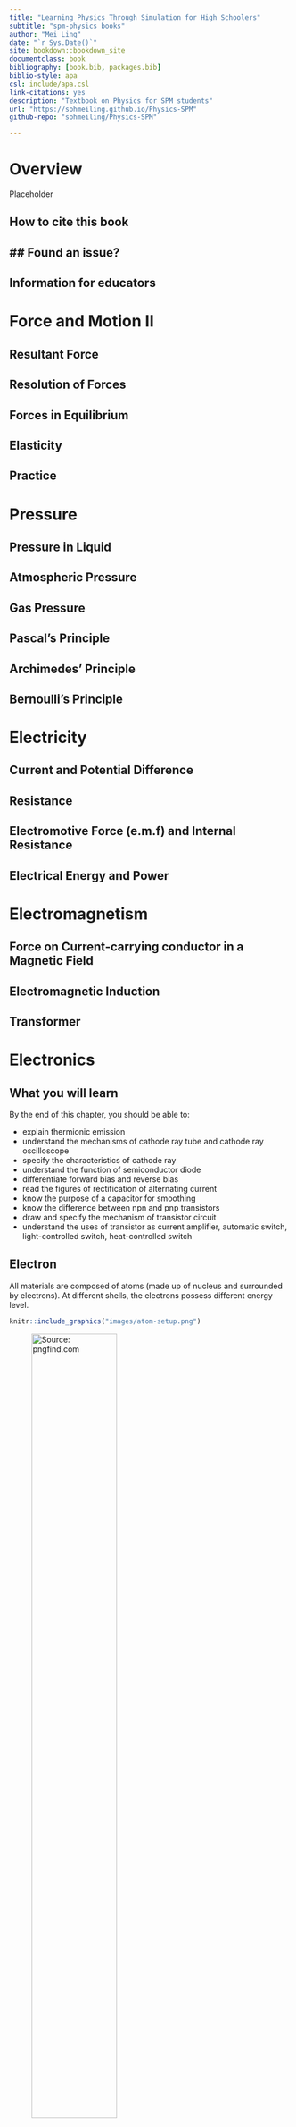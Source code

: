 ```yaml
--- 
title: "Learning Physics Through Simulation for High Schoolers"
subtitle: "spm-physics books"
author: "Mei Ling"
date: "`r Sys.Date()`"
site: bookdown::bookdown_site
documentclass: book
bibliography: [book.bib, packages.bib]
biblio-style: apa
csl: include/apa.csl
link-citations: yes
description: "Textbook on Physics for SPM students"
url: "https://sohmeiling.github.io/Physics-SPM"
github-repo: "sohmeiling/Physics-SPM"

---
```


# Overview {-}

Placeholder


## How to cite this book {-}
## ## Found an issue? {-}
## Information for educators {-}

<!--chapter:end:index.Rmd-->

# Force and Motion II

## Resultant Force

## Resolution of Forces

## Forces in Equilibrium

## Elasticity

## Practice

<!--chapter:end:01-Forces-and-motion-2.Rmd-->

# Pressure

## Pressure in Liquid

## Atmospheric Pressure

## Gas Pressure

## Pascal's Principle

## Archimedes' Principle

## Bernoulli's Principle

<!--chapter:end:02-Pressure.Rmd-->

# Electricity

## Current and Potential Difference

## Resistance

## Electromotive Force (e.m.f) and Internal Resistance

## Electrical Energy and Power

<!--chapter:end:03-Electricity.Rmd-->

# Electromagnetism

## Force on Current-carrying conductor in a Magnetic Field

## Electromagnetic Induction

## Transformer

<!--chapter:end:04-Electromagnetism.Rmd-->

# Electronics

## What you will learn

By the end of this chapter, you should be able to:

-   explain thermionic emission
-   understand the mechanisms of cathode ray tube and cathode ray oscilloscope
-   specify the characteristics of cathode ray
-   understand the function of semiconductor diode
-   differentiate forward bias and reverse bias
-   read the figures of rectification of alternating current
-   know the purpose of a capacitor for smoothing
-   know the difference between npn and pnp transistors
-   draw and specify the mechanism of transistor circuit
-   understand the uses of transistor as current amplifier, automatic switch, light-controlled switch, heat-controlled switch

## Electron

All materials are composed of atoms (made up of nucleus and surrounded by electrons). At different shells, the electrons possess different energy level.

```r

knitr::include_graphics("images/atom-setup.png")

```

![Source: [pngfind.com](https://www.pngfind.com/download/howwhTh_los-quarks-quarks-protones-neutrones-y-los-leptones/)](images/atom-setup.png){width="60%"}

### Thermionic Emission

Thermionic emission is the emission of electrons from a heated metal with high level of thermal energy.

At room temperature, the energy processed by the electrons in the metal is insufficient for thermionic emission. When a metal is heated, the electrons gain thermal energy. The increase in thermal energy leads to the increase of kinetic energy. Once sufficient thermal energy is supplied to the metal, the electrons gain enough energy to overcome the force of attraction between proton in the nucleus and electrons. Thus, the electrons escape to become free electrons.

![Source: [electrical4u.com](https://www.electrical4u.com/thermionic-emission/)](images/electron-emission.png){width="70%"}

There are **four** factors that affect the rate of thermionic emission.

-   **The temperature of the metal**

    -   As the temperature of the metal increases, the emission rate of electrons also increases.

-   **The total surface area of the metal**

    -   As the total surface area of the metal increases, the emission rate of electrons also increases.

-   **The type of metal**

    -   Different type of metals emits electrons at different rates.

-   **The coating on the surface of the metal**

    -   A layer coating of barium oxide (BaO) or strontium oxide(SrO) increases the rate of thermionic emission.

Here's a short video from Youtube about thermionic emission.

![](https://www.youtube.com/watch?v=QhG7u9PXG88)

### Cathode Ray

The characteristics of cathode ray include:

1.  Cathode ray is a negatively-charged electron beam.

2.  Cathode ray can be deflected by the electric field.

3.  cathode ray can be deflected by the magnetic field. The direction of deflection can be determined by the Fleming's Left-hand Rule.

4.  Cathode ray moves in a straight line and form a sharp shadow.

5.  Cathode ray moves at high speed (high kinetic energy).

6.  Cathode ray can produce a fluorescent effect when the electron beam hits the fluorescent screen.

### Cathode Ray Oscilloscope (CRO)

It will be great if you can learn how to draw the CRO. It will help you to be familiarize with the electron gun, deflection system, and fluorosecence screen that make up the CRO.

See the great video below by alharony in youtube about CRO.

![](https://www.youtube.com/watch?v=U1amW7S1fcI)

### Electromagnetic Deflection in a Cathode Ray Tube

See what happens to the electron beams in the presence of a magnet

[electromagnetic deflection](https://nationalmaglab.org/education/magnet-academy/watch-play/interactive/electromagnetic-deflection-in-a-cathode-ray-tube-i)

<https://nationalmaglab.org/html5/MagLabU/includes/js/jquery.min.js>

## Semiconductor Diode

### Forward Biased vs. Reverse Biased

### Rectification

### Smoothing using capacitor

## Transistor

### NPN vs PNP transistor

### Structure of transistor circuit

### Use of transistor

<!--chapter:end:05-Electronics.rmd-->

